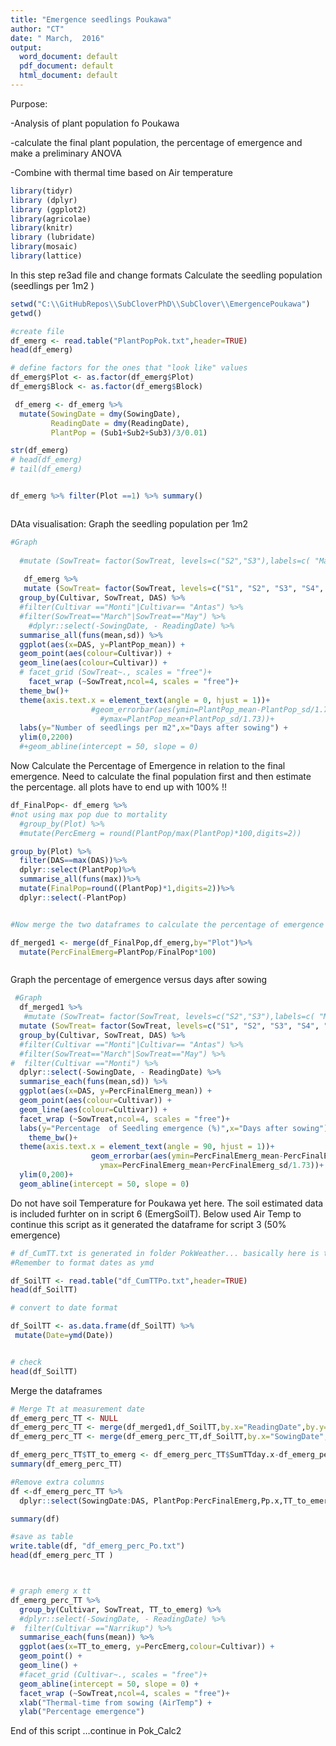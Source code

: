```yaml
---
title: "Emergence seedlings Poukawa"
author: "CT"
date: " March,  2016"
output: 
  word_document: default
  pdf_document: default
  html_document: default
---
```


Purpose:

-Analysis of plant population fo Poukawa 

-calculate the final plant population, the percentage of emergence and make a preliminary ANOVA

-Combine with thermal time based on Air temperature  



```r
library(tidyr)
library (dplyr)
library (ggplot2)
library(agricolae)
library(knitr)
library (lubridate)
library(mosaic)
library(lattice)
```
In this step re3ad file and change formats 
Calculate the seedling population (seedlings per 1m2 )

```r
setwd("C:\\GitHubRepos\\SubCloverPhD\\SubClover\\EmergencePoukawa")
getwd()

#create file
df_emerg <- read.table("PlantPopPok.txt",header=TRUE)
head(df_emerg)

# define factors for the ones that "look like" values
df_emerg$Plot <- as.factor(df_emerg$Plot)
df_emerg$Block <- as.factor(df_emerg$Block)

 df_emerg <- df_emerg %>%
  mutate(SowingDate = dmy(SowingDate), 
         ReadingDate = dmy(ReadingDate),
         PlantPop = (Sub1+Sub2+Sub3)/3/0.01)

str(df_emerg)
# head(df_emerg)
# tail(df_emerg)


df_emerg %>% filter(Plot ==1) %>% summary()



```

DAta visualisation: Graph the seedling population per 1m2

```r

#Graph         
 
  #mutate (SowTreat= factor(SowTreat, levels=c("S2","S3"),labels=c( "March", "May")))%>%
 
   df_emerg %>% 
   mutate (SowTreat= factor(SowTreat, levels=c("S1", "S2", "S3", "S4", "S5", "S6","S7","S8"),labels=c("February", "March", "May", "July", "August","October","November","January")))%>%
  group_by(Cultivar, SowTreat, DAS) %>%
  #filter(Cultivar =="Monti"|Cultivar== "Antas") %>%
  #filter(SowTreat=="March"|SowTreat=="May") %>%
    #dplyr::select(-SowingDate, - ReadingDate) %>%
  summarise_all(funs(mean,sd)) %>%
  ggplot(aes(x=DAS, y=PlantPop_mean)) + 
  geom_point(aes(colour=Cultivar)) +
  geom_line(aes(colour=Cultivar)) +
  # facet_grid (SowTreat~., scales = "free")+
    facet_wrap (~SowTreat,ncol=4, scales = "free")+
  theme_bw()+
  theme(axis.text.x = element_text(angle = 0, hjust = 1))+
                  #geom_errorbar(aes(ymin=PlantPop_mean-PlantPop_sd/1.73,
                    #ymax=PlantPop_mean+PlantPop_sd/1.73))+
  labs(y="Number of seedlings per m2",x="Days after sowing") +
  ylim(0,2200)
  #+geom_abline(intercept = 50, slope = 0)

```

Now Calculate the Percentage of Emergence in relation to the final emergence. Need to calculate the final population first and then estimate the percentage. all  plots have to end up with 100% !! 
 

```r

df_FinalPop<- df_emerg %>%
#not using max pop due to mortality 
  #group_by(Plot) %>%
  #mutate(PercEmerg = round(PlantPop/max(PlantPop)*100,digits=2))

group_by(Plot) %>%
  filter(DAS==max(DAS))%>%
  dplyr::select(PlantPop)%>%
  summarise_all(funs(max))%>%
  mutate(FinalPop=round((PlantPop)*1,digits=2))%>%
  dplyr::select(-PlantPop)


#Now merge the two dataframes to calculate the percentage of emergence relative to the final pop 

df_merged1 <- merge(df_FinalPop,df_emerg,by="Plot")%>%
  mutate(PercFinalEmerg=PlantPop/FinalPop*100)


```

```r


```




Graph the percentage of emergence versus days after sowing 

```r

 #Graph         
  df_merged1 %>%  
   #mutate (SowTreat= factor(SowTreat, levels=c("S2","S3"),labels=c( "March", "May")))%>%
  mutate (SowTreat= factor(SowTreat, levels=c("S1", "S2", "S3", "S4", "S5", "S6","S7","S8"),labels=c("February", "March", "May", "July", "August","October","November","January")))%>%
  group_by(Cultivar, SowTreat, DAS) %>%
  #filter(Cultivar =="Monti"|Cultivar== "Antas") %>%
  #filter(SowTreat=="March"|SowTreat=="May") %>%
#  filter(Cultivar =="Monti") %>%
  dplyr::select(-SowingDate, - ReadingDate) %>%
  summarise_each(funs(mean,sd)) %>%
  ggplot(aes(x=DAS, y=PercFinalEmerg_mean)) + 
  geom_point(aes(colour=Cultivar)) +
  geom_line(aes(colour=Cultivar)) +
  facet_wrap (~SowTreat,ncol=4, scales = "free")+
  labs(y="Percentage  of Seedling emergence (%)",x="Days after sowing") +
    theme_bw()+
  theme(axis.text.x = element_text(angle = 90, hjust = 1))+
                  geom_errorbar(aes(ymin=PercFinalEmerg_mean-PercFinalEmerg_sd/1.73,
                    ymax=PercFinalEmerg_mean+PercFinalEmerg_sd/1.73))+
  ylim(0,200)+
  geom_abline(intercept = 50, slope = 0)
```

 





Do not have soil Temperature for Poukawa yet here. 
The soil estimated data is included furhter on in script 6 (EmergSoilT).
Below used Air Temp to continue  this script as it generated the dataframe for script 3 (50% emergence) 


```r
# df_CumTT.txt is generated in folder PokWeather... basically here is the same as per TT because do not have soil Temp
#Remember to format dates as ymd 

df_SoilTT <- read.table("df_CumTTPo.txt",header=TRUE)
head(df_SoilTT)

# convert to date format

df_SoilTT <- as.data.frame(df_SoilTT) %>%
 mutate(Date=ymd(Date))


# check
head(df_SoilTT)


```

Merge the dataframes 

```r

# Merge Tt at measurement date
df_emerg_perc_TT <- NULL
df_emerg_perc_TT <- merge(df_merged1,df_SoilTT,by.x="ReadingDate",by.y="Date")
df_emerg_perc_TT <- merge(df_emerg_perc_TT,df_SoilTT,by.x="SowingDate",by.y="Date")

df_emerg_perc_TT$TT_to_emerg <- df_emerg_perc_TT$SumTTday.x-df_emerg_perc_TT$SumTTday.y
summary(df_emerg_perc_TT)

#Remove extra columns 
df <-df_emerg_perc_TT %>%
  dplyr::select(SowingDate:DAS, PlantPop:PercFinalEmerg,Pp.x,TT_to_emerg)

summary(df)

#save as table 
write.table(df, "df_emerg_perc_Po.txt")
head(df_emerg_perc_TT )




```

```r
# graph emerg x tt
df_emerg_perc_TT %>%
  group_by(Cultivar, SowTreat, TT_to_emerg) %>%
  #dplyr::select(-SowingDate, - ReadingDate) %>%
#  filter(Cultivar =="Narrikup") %>%
  summarise_each(funs(mean)) %>%
  ggplot(aes(x=TT_to_emerg, y=PercEmerg,colour=Cultivar)) + 
  geom_point() +
  geom_line() +
  #facet_grid (Cultivar~., scales = "free")+
  geom_abline(intercept = 50, slope = 0) +
  facet_wrap (~SowTreat,ncol=4, scales = "free")+
  xlab("Thermal-time from sowing (AirTemp") +
  ylab("Percentage emergence")
```


End of this script ...continue in Pok_Calc2